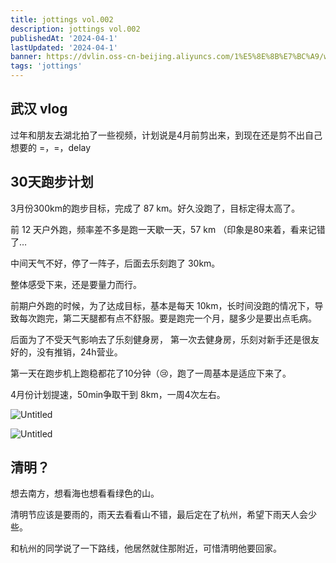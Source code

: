 ```yaml
---
title: jottings vol.002
description: jottings vol.002
publishedAt: '2024-04-1'
lastUpdated: '2024-04-1'
banner: https://dvlin.oss-cn-beijing.aliyuncs.com/1%E5%8E%8B%E7%BC%A9/wuzi.jpg
tags: 'jottings'
---
```


## 武汉 vlog

过年和朋友去湖北拍了一些视频，计划说是4月前剪出来，到现在还是剪不出自己想要的 =，=，delay

## 30天跑步计划

3月份300km的跑步目标，完成了 87 km。好久没跑了，目标定得太高了。

前 12 天户外跑，频率差不多是跑一天歇一天，57 km （印象是80来着，看来记错了…

中间天气不好，停了一阵子，后面去乐刻跑了 30km。

整体感受下来，还是要量力而行。

前期户外跑的时候，为了达成目标，基本是每天 10km，长时间没跑的情况下，导致每次跑完，第二天腿都有点不舒服。要是跑完一个月，腿多少是要出点毛病。

后面为了不受天气影响去了乐刻健身房， 第一次去健身房，乐刻对新手还是很友好的，没有推销，24h营业。

第一天在跑步机上跑稳都花了10分钟（😢，跑了一周基本是适应下来了。

4月份计划提速，50min争取干到 8km，一周4次左右。

![Untitled](vol%20002%20d5f5f6f66ece4c05b467be04ae0c1037/2ab73b32-c944-4bda-a31a-9cbf13badf93.png)

![Untitled](vol%20002%20d5f5f6f66ece4c05b467be04ae0c1037/1e4fd70b-46ec-44eb-947a-5eac0a5cf492.png)

## 清明？

想去南方，想看海也想看看绿色的山。

清明节应该是要雨的，雨天去看看山不错，最后定在了杭州，希望下雨天人会少些。

和杭州的同学说了一下路线，他居然就住那附近，可惜清明他要回家。